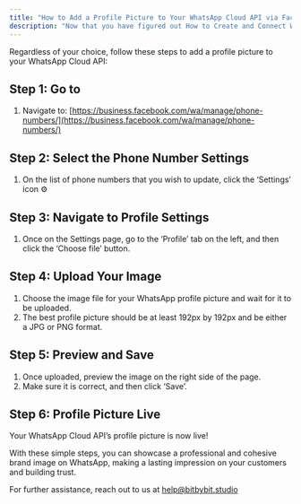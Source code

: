 ```yaml
---
title: "How to Add a Profile Picture to Your WhatsApp Cloud API via Facebook"
description: "Now that you have figured out How to Create and Connect WhatsApp Cloud API with bitbybit, it’s time to personalize your profile by adding a picture that represents your brand or company. Your profile picture is crucial as it creates the first impression for your (potential) customers when they interact with you. Many businesses opt for their logo to convey professionalism and trust, while others showcase their signature product to familiarize customers with their offerings."
---
```



Regardless of your choice, follow these steps to add a profile picture to your WhatsApp Cloud API:

## Step 1: Go to

1. Navigate to: [https://business.facebook.com/wa/manage/phone-numbers/](https://business.facebook.com/wa/manage/phone-numbers/)

## Step 2: Select the Phone Number Settings

1. On the list of phone numbers that you wish to update, click the ‘Settings’ icon ⚙️

## Step 3: Navigate to Profile Settings

1. Once on the Settings page, go to the ‘Profile’ tab on the left, and then click the ‘Choose file’ button.

## Step 4: Upload Your Image

1. Choose the image file for your WhatsApp profile picture and wait for it to be uploaded.
2. The best profile picture should be at least 192px by 192px and be either a JPG or PNG format.

## Step 5: Preview and Save

1. Once uploaded, preview the image on the right side of the page.
2. Make sure it is correct, and then click ‘Save’.

## Step 6: Profile Picture Live

Your WhatsApp Cloud API’s profile picture is now live!

With these simple steps, you can showcase a professional and cohesive brand image on WhatsApp, making a lasting impression on your customers and building trust.

For further assistance, reach out to us at [help@bitbybit.studio](mailto:help@bitbybit.studio)
